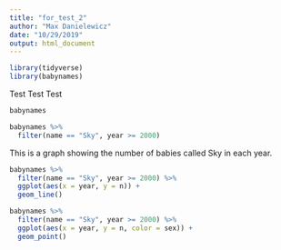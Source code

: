 ```yaml
---
title: "for_test_2"
author: "Max Danielewicz"
date: "10/29/2019"
output: html_document
---
```


```r
library(tidyverse)
library(babynames)
```

Test Test Test

```r
babynames
```

```r
babynames %>% 
  filter(name == "Sky", year >= 2000)
```

This is a graph showing the number of babies called Sky in each year.

```r
babynames %>% 
  filter(name == "Sky", year >= 2000) %>%
  ggplot(aes(x = year, y = n)) +
  geom_line()
```

```r
babynames %>% 
  filter(name == "Sky", year >= 2000) %>% 
  ggplot(aes(x = year, y = n, color = sex)) +
  geom_point()
```

